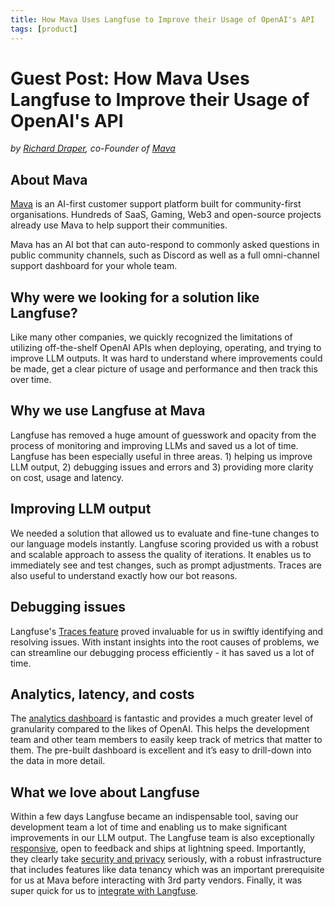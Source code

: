 ```yaml
---
title: How Mava Uses Langfuse to Improve their Usage of OpenAI's API
tags: [product]
---
```


# Guest Post: How Mava Uses Langfuse to Improve their Usage of OpenAI's API

_by [Richard Draper](https://www.linkedin.com/in/richard-draper/), co-Founder of [Mava](https://mava.app/)_

## About Mava

[Mava](https://mava.app/) is an AI-first customer support platform built for community-first organisations. Hundreds of SaaS, Gaming, Web3 and open-source projects already use Mava to help support their communities.

Mava has an AI bot that can auto-respond to commonly asked questions in public community channels, such as Discord as well as a full omni-channel support dashboard for your whole team.

## Why were we looking for a solution like Langfuse?
Like many other companies, we quickly recognized the limitations of utilizing off-the-shelf OpenAI APIs when deploying, operating, and trying to improve LLM outputs.
It was hard to understand where improvements could be made, get a clear picture of usage and performance and then track this over time.

## Why we use Langfuse at Mava
Langfuse has removed a huge amount of guesswork and opacity from the process of monitoring and improving LLMs and saved us a lot of time. Langfuse has been especially useful in three areas. 1) helping us improve LLM output, 2) debugging issues and errors and 3) providing more clarity on cost, usage and latency.

## Improving LLM output
We needed a solution that allowed us to evaluate and fine-tune changes to our language models instantly. Langfuse scoring provided us with a robust and scalable approach to assess the quality of iterations. It enables us to immediately see and test changes, such as prompt adjustments. Traces are also useful to understand exactly how our bot reasons.

## Debugging issues
Langfuse's [Traces feature](/docs/tracing) proved invaluable for us in swiftly identifying and resolving issues. With instant insights into the root causes of problems, we can streamline our debugging process efficiently - it has saved us a lot of time.

## Analytics, latency, and costs
The [analytics dashboard](/docs/analytics/overview) is fantastic and provides a much greater level of granularity compared to the likes of OpenAI. This helps the development team and other team members to easily keep track of metrics that matter to them.
The pre-built dashboard is excellent and it’s easy to drill-down into the data in more detail. 

## What we love about Langfuse
Within a few days Langfuse became an indispensable tool, saving our development team a lot of time and enabling us to make significant improvements in our LLM output. 
The Langfuse team is also exceptionally [responsive](https://github.com/orgs/langfuse/discussions), open to feedback and ships at lightning speed.
Importantly, they clearly take [security and privacy](/security) seriously, with a robust infrastructure that includes features like data tenancy which was an important prerequisite for us at Mava before interacting with 3rd party vendors.
Finally, it was super quick for us to [integrate with Langfuse](/docs/get-started).  

